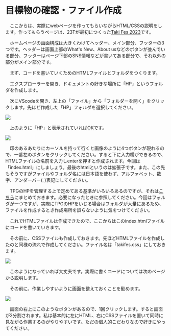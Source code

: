#   目標物の確認・ファイル作成
　ここからは、実際にwebページを作ってもらいながらHTML/CSSの説明をします。作ってもらうページは、23Tが最初につくった[Taki Fes 2023](https://tpgd.jp/whatsnew/20230621_takifes/index.html)です。


　ホームページの画面構成は大きくわけてヘッダー、メイン部分、フッターの3つです。ヘッダーは画面上部のWhat's New、About usなどのボタンが並んでいる部分、フッターはページ下部のSNS情報などが書いてある部分で、それ以外の部分がメイン部分です。


　まず、コードを書いていくためのHTMLファイルとフォルダをつくります。

　エクスプローラーを開き、ドキュメントの好きな場所に「HP」というフォルダを作成します。

　次にVScodeを開き、左上の「ファイル」から「フォルダーを開く」をクリックします。先ほど作成した「HP」フォルダを選択してください。


![](./assets/03-hp.png)


　上のように「HP」と表示されていればOKです。



![](./assets/03-makefile.png)



　印のあるあたりにカーソルを持って行くと画像のように4つボタンが現れるので、一番左のボタンをクリックしてください。すると下に入力欄ができるので、HTMLファイルの名前を入力しenterを押すと作成されます。今回は「index.html」にしましょう。最後のhtmlというのは拡張子です。また、この先もそうですがファイルやフォルダ名には日本語を使わず、アルファベット、数字、アンダーバー(_)表記にしてください。

　TPGのHPを管理する上で定めてある基準がいろいろあるのですが、それは<a href="#">こちら</a>にまとめておきます。必要になったときに参照してください。今回はフォルダが一つですが、実際にTPGのHPをいじる場合はフォルダが大量にあるため、ファイルを作成するとき作成場所を誤らないように気をつけてください。


　これでHTMLファイルは作成できたので、ここからはこのindex.htmlファイルにコードを書いていきます。

　その前に、CSSファイルも作成しておきます。先ほどHTMLファイルを作成したのと同様の流れで作成してください。ファイル名は「takifes.css」にしておきます。 


![](./assets/03-full.png)



　このようになっていれば大丈夫です。実際に書くコードについては次のページから説明します。

　その前に、作業しやすいように画面を整えておくことを勧めます。



![](./assets/03-split.png)


　画面の右上にこのようなボタンがあるので、1回クリックします。すると画面が2分割されます。私は基本的に左にHTML、右にCSSファイルを置いて同時に見ながら作業するのがやりやすいです。ただの個人的こだわりなので好きにやってください。